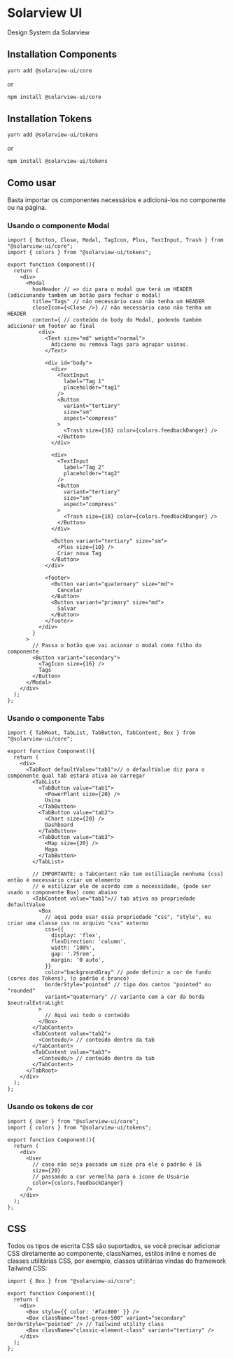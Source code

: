 
<Meta title="Home" />

# Solarview UI

Design System da Solarview

## Installation Components

```bash
yarn add @solarview-ui/core
```

or

```bash
npm install @solarview-ui/core
```
## Installation Tokens

```bash
yarn add @solarview-ui/tokens
```

or

```bash
npm install @solarview-ui/tokens
```

## Como usar

Basta importar os componentes necessários e adicioná-los no componente ou na página.

### Usando o componente Modal

```tsx
import { Button, Close, Modal, TagIcon, Plus, TextInput, Trash } from "@solarview-ui/core";
import { colors } from "@solarview-ui/tokens";

export function Component(){
  return (
    <div>
      <Modal
        hasHeader // => diz para o modal que terá um HEADER (adicionando também um botão para fechar o modal)
        title="Tags" // não necessário caso não tenha um HEADER
        closeIcon={<Close />} // não necessário caso não tenha um HEADER
        content={ // conteúdo do body do Modal, podendo também adicionar um footer ao final
          <div>
            <Text size="md" weight="normal">
              Adicione ou remova Tags para agrupar usinas.
            </Text>

            <div id="body">
              <div>
                <TextInput
                  label="Tag 1"
                  placeholder="tag1"
                />
                <Button
                  variant="tertiary"
                  size="sm"
                  aspect="compress"
                >
                  <Trash size={16} color={colors.feedbackDanger} />
                </Button>
              </div>

              <div>
                <TextInput
                  label="Tag 2"
                  placeholder="tag2"
                />
                <Button
                  variant="tertiary"
                  size="sm"
                  aspect="compress"
                >
                  <Trash size={16} color={colors.feedbackDanger} />
                </Button>
              </div>

              <Button variant="tertiary" size="sm">
                <Plus size={10} />
                Criar nova Tag
              </Button>
            </div>

            <footer>
              <Button variant="quaternary" size="md">
                Cancelar
              </Button>
              <Button variant="primary" size="md">
                Salvar
              </Button>
            </footer>
          </div>
        }
      >
        // Passa o botão que vai acionar o modal como filho do componente
        <Button variant="secondary">
          <TagIcon size={16} />
          Tags
        </Button>
      </Modal>
    </div>
  );
};
```

### Usando o componente Tabs

```tsx
import { TabRoot, TabList, TabButton, TabContent, Box } from "@solarview-ui/core";

export function Component(){
  return (
    <div>
      <TabRoot defaultValue="tab1">// o defaultValue diz para o componente qual tab estará ativa ao carregar
        <TabList>
          <TabButton value="tab1">
            <PowerPlant size={20} />
            Usina
          </TabButton>
          <TabButton value="tab2">
            <Chart size={20} />
            Dashboard
          </TabButton>
          <TabButton value="tab3">
            <Map size={20} />
            Mapa
          </TabButton>
        </TabList>

        // IMPORTANTE: o TabContent não tem estilização nenhuma (css) então é necessário criar um elemento
        // e estilizar ele de acordo com a necessidade, (pode ser usado o componente Box) como abaixo
        <TabContent value="tab1">// tab ativa na propriedade defaultValue
          <Box
            // aqui pode usar essa propriedade "css", "style", ou criar uma classe css no arquivo "css" externo
            css={{
              display: 'flex',
              flexDirection: 'column',
              width: '100%',
              gap: '.75rem',
              margin: '0 auto',
            }}
            color="backgroundGray" // pode definir a cor de fundo (cores dos Tokens), (o padrão é branco)
            borderStyle="pointed" // tipo dos cantos "pointed" ou "rounded"
            variant="quaternary" // variante com a cor da borda $neutralExtraLight
          >
            // Aqui vai todo o conteúdo
          </Box>
        </TabContent>
        <TabContent value="tab2">
          <Conteúdo/> // conteúdo dentro da tab
        </TabContent>
        <TabContent value="tab3">
          <Conteúdo/> // conteúdo dentro da tab
        </TabContent>
      </TabRoot>
    </div>
  );
};
```
### Usando os tokens de cor

```tsx
import { User } from "@solarview-ui/core";
import { colors } from "@solarview-ui/tokens";

export function Component(){
  return (
    <div>
      <User 
        // caso não seja passado um size pra ele o padrão é 16
        size={20}
        // passando a cor vermelha para o icone de Usuário
        color={colors.feedbackDanger}
      />
    </div>
  );
};
```

## CSS

Todos os tipos de escrita CSS são suportados, se você precisar adicionar CSS diretamente ao componente, classNames, estilos inline e nomes de classes utilitárias CSS, por exemplo, classes utilitárias vindas do framework Tailwind CSS:

```tsx
import { Box } from "@solarview-ui/core";

export function Component(){
  return (
    <div>
      <Box style={{ color: '#fac800' }} />
      <Box className="text-green-500" variant="secondary" borderStyle="pointed" /> // Tailwind utility class
      <Box className="classic-element-class" variant="tertiary" />
    </div>
  );
};
```